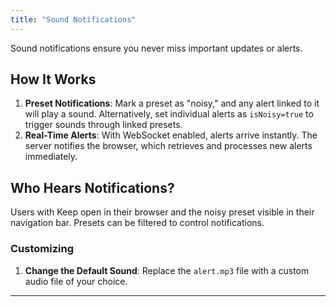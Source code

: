 ---
title: "Sound Notifications"
---

Sound notifications ensure you never miss important updates or alerts.

## How It Works
1. **Preset Notifications**: Mark a preset as "noisy," and any alert linked to it will play a sound. Alternatively, set individual alerts as `isNoisy=true` to trigger sounds through linked presets.
2. **Real-Time Alerts**: With WebSocket enabled, alerts arrive instantly. The server notifies the browser, which retrieves and processes new alerts immediately.

## Who Hears Notifications?
Users with Keep open in their browser and the noisy preset visible in their navigation bar. Presets can be filtered to control notifications.

### Customizing
1. **Change the Default Sound**: Replace the `alert.mp3` file with a custom audio file of your choice.

---